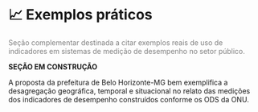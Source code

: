 # 📈 Exemplos práticos {.unnumbered}

[Seção complementar destinada a citar exemplos reais de uso de indicadores em sistemas de medição de desempenho no setor público.]{style="color: gray"}

**SEÇÃO EM CONSTRUÇÃO**

A proposta da prefeitura de Belo Horizonte-MG bem exemplifica a desagregação geográfica, temporal e situacional no relato das medições dos indicadores de desempenho construídos conforme os ODS da ONU.
